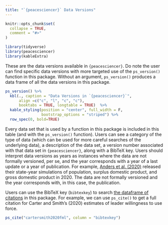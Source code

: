 ```yaml
---
title: "`{peacesciencer}` Data Versions"
---
```


```r
knitr::opts_chunk$set(
  collapse = TRUE,
  comment = "#>"
)
```

```r
library(tidyverse)
library(peacesciencer)
library(kableExtra)
```

These are the data versions available in `{peacesciencer}`. Do note the user can find specific data versions with more targeted use of the `ps_version()` function in this package. Without an argument, `ps_version()` produces a data frame of all the data versions in this package. 


```r
ps_version() %>%
  kbl(., caption = "Data Versions in `{peacesciencer}`",
      align =c("c", "l", "c", "c"), 
      booktabs = TRUE, longtable = TRUE)  %>%
  kable_styling(position = "center", full_width = F, 
                bootstrap_options = "striped") %>%
  row_spec(0, bold=TRUE)
```

Every data set that is used by a function in this package is included in this table (and with the `ps_version()` function). Users can see a category of the type of data (which can be used for more careful searches of the underlying data), a description of the data set, a version number associated with that data set in `{peacesciencer}`, along with a BibTeX key. Users should interpret data versions as years as instances where the data are not formally versioned, per se, and the year corresponds with a year of a last update or a year of publication. For example, [Anders et al. (2020)](https://doi.org/10.1093/isq/sqaa013) released their state-year simulations of population, surplus domestic product, and gross domestic product in 2020. The data are not formally versioned and the year corresponds with, in this case, the publication.

Users can use the BibTeX key (`bibtexkey`) to search [the dataframe of citations](http://svmiller.com/peacesciencer/reference/ps_bib.html) in this package. For example, we can use `ps_cite()` to get a full citation for Carter and Smith's (2020) estimates of leader willingness to use force.


```r
ps_cite("cartersmith2020fml", column = "bibtexkey")
```
